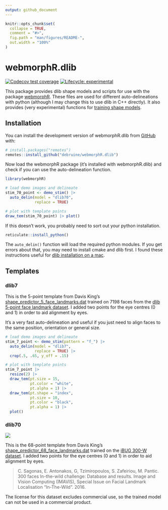 ```yaml
---
output: github_document
---
```


<!-- README.md is generated from README.Rmd. Please edit that file -->

```r
knitr::opts_chunk$set(
  collapse = TRUE,
  comment = "#>",
  fig.path = "man/figures/README-",
  out.width = "100%"
)
```

# webmorphR.dlib

<!-- badges: start -->
[![Codecov test coverage](https://codecov.io/gh/debruine/webmorphR/branch/master/graph/badge.svg)](https://codecov.io/gh/debruine/webmorphR.dlib?branch=main)
[![Lifecycle: experimental](https://img.shields.io/badge/lifecycle-experimental-orange.svg)](https://lifecycle.r-lib.org/articles/stages.html#experimental)
<!-- badges: end -->

This package provides dlib shape models and scripts for use with the package [webmorphR](https://debruine.github.io/webmorphR/). These files are used for different auto-delineations with python (although I may change this to use dlib in C++ directly). It also provides (very experimental) functions for [training shape models](articles/facetrain.html).

## Installation

You can install the development version of webmorphR.dlib from [GitHub](https://github.com/) with:

``` r
# install.packages("remotes")
remotes::install_github("debruine/webmorphR.dlib")
```

Now load the webmorphR package (it's installed with webmorphR.dlib) and check if you can use the auto-delineation function. 

```r
library(webmorphR)

# load demo images and delineate
stim_70_point <- demo_stim() |> 
  auto_delin(model = "dlib70",
             replace = TRUE)

# plot with template points
draw_tem(stim_70_point) |> plot()
```


If this doesn't work, you probably need to sort out your python installation.

```r
reticulate::install_python()
```

The `auto_delin()` function will load the required python modules. If you get errors about that, you may need to install cmake and dlib first. I found these instructions useful for [dlib installation on a mac](https://stackoverflow.com/questions/54719496/how-to-install-dlib-for-python-on-mac).

## Templates

### dlib7

This is the 5-point template from Davis King's [shape_predictor_5_face_landmarks.dat](https://github.com/davisking/dlib-models#shape_predictor_5_face_landmarksdatbz2) trained on 7198 faces from the [dlib 5-point face landmark dataset](http://dlib.net/files/data/dlib_faces_5points.tar). I added two points for the eye centres (0 and 1) in order to aid alignment by eyes.

It's a very fast auto-delineation and useful if you just need to align faces to the same position, orientation or general size.

```r
# load demo images and delineate
stim_7_point <- demo_stim(pattern = "f_") |> 
  auto_delin(model = "dlib7",
             replace = TRUE) |>
  crop(.5, .65, y_off = .15)

# plot with template points
stim_7_point |>
  resize(2) |>
  draw_tem(pt.size = 15, 
           pt.color = "white", 
           pt.alpha = 1) |>
  draw_tem(pt.shape = "index", 
           pt.size = 10,
           pt.color = "black",
           pt.alpha = 1) |> 
  plot()
```

### dlib70

<img src="man/figures/dlib70.jpg" style="max-width: 100%;"/>

This is the 68-point template from Davis King's [shape_predictor_68_face_landmarks.dat](https://github.com/davisking/dlib-models#shape_predictor_68_face_landmarksdatbz2) trained on the [iBUG 300-W dataset](https://ibug.doc.ic.ac.uk/resources/facial-point-annotations/). I added two points for the eye centres (0 and 1) in order to aid alignment by eyes.

> C. Sagonas, E. Antonakos, G, Tzimiropoulos, S. Zafeiriou, M. Pantic. 300 faces In-the-wild challenge: Database and results. 
Image and Vision Computing (IMAVIS), Special Issue on Facial Landmark Localisation "In-The-Wild". 2016.

The license for this dataset excludes commercial use, so the trained model can not be used in a commercial product. 


